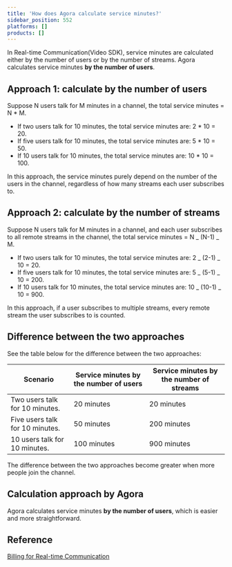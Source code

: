 ```yaml
---
title: 'How does Agora calculate service minutes?'
sidebar_position: 552
platforms: []
products: []
---
```



In Real-time Communication(Video SDK), service minutes are calculated either by the number of users or by the number of streams. Agora calculates service minutes **by the number of users**.

## Approach 1: calculate by the number of users

Suppose N users talk for M minutes in a channel, the total service minutes = N \* M.

- If two users talk for 10 minutes, the total service minutes are: 2 \* 10 = 20.
- If five users talk for 10 minutes, the total service minutes are: 5 \* 10 = 50.
- If 10 users talk for 10 minutes, the total service minutes are: 10 \* 10 = 100.

In this approach, the service minutes purely depend on the number of the users in the channel, regardless of how many streams each user subscribes to.

## Approach 2: calculate by the number of streams

Suppose N users talk for M minutes in a channel, and each user subscribes to all remote streams in the channel, the total service minutes = N _ (N-1) _ M.

- If two users talk for 10 minutes, the total service minutes are: 2 _ (2-1) _ 10 = 20.
- If five users talk for 10 minutes, the total service minutes are: 5 _ (5-1) _ 10 = 200.
- If 10 users talk for 10 minutes, the total service minutes are: 10 _ (10-1) _ 10 = 900.

In this approach, if a user subscribes to multiple streams, every remote stream the user subscribes to is counted.

## Difference between the two approaches

See the table below for the difference between the two approaches:

| Scenario                        | Service minutes by the number of users | Service minutes by the number of streams |
| ------------------------------- | -------------------------------------- | ---------------------------------------- |
| Two users talk for 10 minutes.  | 20 minutes                             | 20 minutes                               |
| Five users talk for 10 minutes. | 50 minutes                             | 200 minutes                              |
| 10 users talk for 10 minutes.   | 100 minutes                            | 900 minutes                              |

The difference between the two approaches become greater when more people join the channel.

## Calculation approach by Agora

Agora calculates service minutes **by the number of users**, which is easier and more straightforward.

## Reference

[Billing for Real-time Communication](/video-calling/reference/billing-policies)
